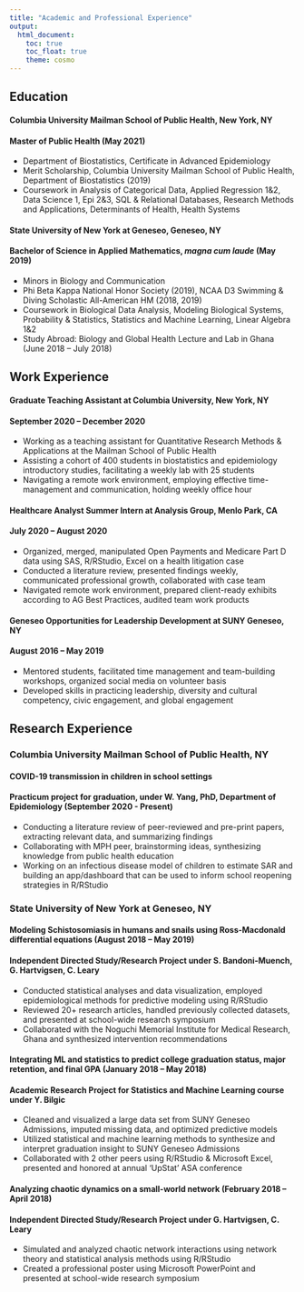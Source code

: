 ```yaml
---
title: "Academic and Professional Experience"
output: 
  html_document:
    toc: true
    toc_float: true
    theme: cosmo
---
```


## Education

#### Columbia University Mailman School of Public Health, New York, NY
#### Master of Public Health (May 2021)
* Department of Biostatistics, Certificate in Advanced Epidemiology
* Merit Scholarship, Columbia University Mailman School of Public Health, Department of Biostatistics (2019)
* Coursework in Analysis of Categorical Data, Applied Regression 1&2, Data Science 1, Epi 2&3, SQL & Relational Databases, Research Methods and Applications, Determinants of Health, Health Systems

#### State University of New York at Geneseo, Geneseo, NY
#### Bachelor of Science in Applied Mathematics, _magna cum laude_ (May 2019)
* Minors in Biology and Communication
* Phi Beta Kappa National Honor Society (2019), NCAA D3 Swimming & Diving Scholastic All-American HM (2018, 2019)
* Coursework in Biological Data Analysis, Modeling Biological Systems, Probability & Statistics, Statistics and Machine Learning, Linear Algebra 1&2
* Study Abroad: Biology and Global Health Lecture and Lab in Ghana (June 2018 – July 2018)



## Work Experience

#### Graduate Teaching Assistant at Columbia University, New York, NY
#### September 2020 – December 2020
* Working as a teaching assistant for Quantitative Research Methods & Applications at the Mailman School of Public Health
* Assisting a cohort of 400 students in biostatistics and epidemiology introductory studies, facilitating a weekly lab with 25 students
* Navigating a remote work environment, employing effective time-management and communication, holding weekly office hour

#### Healthcare Analyst Summer Intern at Analysis Group, Menlo Park, CA
#### July 2020 – August 2020 
* Organized, merged, manipulated Open Payments and Medicare Part D data using SAS, R/RStudio, Excel on a health litigation case
* Conducted a literature review, presented findings weekly, communicated professional growth, collaborated with case team
* Navigated remote work environment, prepared client-ready exhibits according to AG Best Practices, audited team work products

#### Geneseo Opportunities for Leadership Development at SUNY Geneseo, NY
#### August 2016 – May 2019 
* Mentored students, facilitated time management and team-building workshops, organized social media on volunteer basis
* Developed skills in practicing leadership, diversity and cultural competency, civic engagement, and global engagement


## Research Experience
### Columbia University Mailman School of Public Health, NY

#### COVID-19 transmission in children in school settings
#### Practicum project for graduation, under W. Yang, PhD, Department of Epidemiology (September 2020 - Present)
* Conducting a literature review of peer-reviewed and pre-print papers, extracting relevant data, and summarizing findings
* Collaborating with MPH peer, brainstorming ideas, synthesizing knowledge from public health education
* Working on an infectious disease model of children to estimate SAR and building an app/dashboard that can be used to inform school reopening strategies in R/RStudio


### State University of New York at Geneseo, NY

#### Modeling Schistosomiasis in humans and snails using Ross-Macdonald differential equations (August 2018 – May 2019)
#### Independent Directed Study/Research Project under S. Bandoni-Muench, G. Hartvigsen, C. Leary						 
* Conducted statistical analyses and data visualization, employed epidemiological methods for predictive modeling using R/RStudio 
* Reviewed 20+ research articles, handled previously collected datasets, and presented at school-wide research symposium
* Collaborated with the Noguchi Memorial Institute for Medical Research, Ghana and synthesized intervention recommendations

#### Integrating ML and statistics to predict college graduation status, major retention, and final GPA (January 2018 – May 2018)
#### Academic Research Project for Statistics and Machine Learning course	under Y. Bilgic
* Cleaned and visualized a large data set from SUNY Geneseo Admissions, imputed missing data, and optimized predictive models
* Utilized statistical and machine learning methods to synthesize and interpret graduation insight to SUNY Geneseo Admissions
* Collaborated with 2 other peers using R/RStudio & Microsoft Excel, presented and honored at annual ‘UpStat’ ASA conference

#### Analyzing chaotic dynamics on a small-world network (February 2018 – April 2018)
#### Independent Directed Study/Research Project under G. Hartvigsen, C. Leary 
* Simulated and analyzed chaotic network interactions using network theory and statistical analysis methods using R/RStudio
* Created a professional poster using Microsoft PowerPoint and presented at school-wide research symposium
